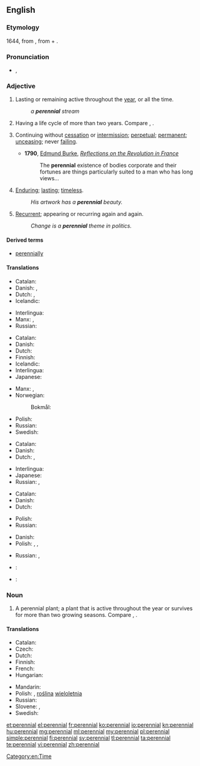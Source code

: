 {{wikipedia|dab=Perennial (disambiguation)|Perennial}}
==English==

===Etymology===
1644, from {{etyl|la|en}} {{term|perennis||lasting through the whole year|lang=la}}, from {{term|per-||through}} + {{term|annus||year}}.

===Pronunciation===
* {{IPA|/pəˈɹɛniəl/}}, {{X-SAMPA|/p@"rEni@l/}}

===Adjective===
{{en-adj|-}}

# Lasting or remaining active throughout the [[year]], or all the time.
#: ''a '''perennial''' stream''
# {{context|botany|of a plant|lang=en}} Having a life cycle of more than two years. Compare {{term|annual}}, {{term|biennial}}.
# {{context|figuratively|lang=en}} Continuing without [[cessation]] or [[intermission]]; [[perpetual]]; [[permanent]]; [[unceasing]]; never [[failing]].
#* '''1790''', [[w:Edmund Burke|Edmund Burke]], ''[[s:Reflections on the Revolution in France|Reflections on the Revolution in France]]''
#*: The '''perennial''' existence of bodies corporate and their fortunes are things particularly suited to a man who has long views…
# {{context|figuratively|lang=en}} [[enduring|Enduring]]; [[lasting]]; [[timeless]].
#: ''His artwork has a '''perennial''' beauty.''
# {{context|figuratively|lang=en}} [[recurrent|Recurrent]]; appearing or recurring again and again.
#: ''Change is a '''perennial''' theme in politics.''

====Derived terms====
* [[perennially]]

====Translations====
{{trans-top|lasting or remaining active throughout the year, or all the time}}
* Catalan: {{t|ca|perenne}}
* Danish: {{t-|da|helårlig}}, {{t-|da|evig}}
* Dutch: {{t-|nl|gansjarig}}, {{t+|nl|eeuwig}}
* Icelandic: {{t-|is|fjölær|m}}
{{trans-mid}}
* Interlingua: {{t-|ia|perenne}}
* Manx: {{t-|gv|yl-vleeantagh}}, {{t-|gv|yl-vleinoil}}
* Russian: {{t|ru|круглогодичный|tr=kruglogodíčnyj|sc=Cyrl}}
{{trans-bottom}}

{{trans-top|(of a plant) Having a life cycle of more than two years}}
* Catalan: {{t|ca|perenne}}
* Danish: {{t-|da|flerårig}}
* Dutch: {{t-|nl|meerjarig}}
* Finnish: {{t-|fi|monivuotinen}}
* Icelandic: {{t-|is|fjölær|m}}
* Interlingua: {{t-|ia|perenne}}
* Japanese: {{t|ja|多年生|tr=たねんせいの, tanensei no|alt=多年生の|sc=Jpan}}
{{trans-mid}}
* Manx: {{t-|gv|yl-vleeantagh}}, {{t-|gv|yl-vleinoil}}
* Norwegian:
*: Bokmål: {{t-|no|flerårig}}
* Polish: {{t+|pl|wieloletni|m}}
* Russian: {{t+|ru|многолетний|tr=mnogolétnij}}
* Swedish: {{t+|sv|flerårig}}
{{trans-bottom}}

{{trans-top|continuing without cessation or intermission; perpetual; permanent; unceasing; never failing}}
* Catalan: {{t|ca|perenne}}
* Danish: {{t-|da|evig}}
* Dutch: {{t+|nl|voortdurend}}, {{t+|nl|eeuwig}}
{{trans-mid}}
* Interlingua: {{t-|ia|perenne}}
* Japanese: {{t|ja|永続|tr=えいぞくする, eizoku suru|alt=永続する|sc=Jpan}}
* Russian: {{t+|ru|постоянный|tr=postojánnyj}}, {{t|ru|вечный|tr=véčnyj|sc=Cyrl}}
{{trans-bottom}}

{{trans-top|enduring; lasting; timeless}}
* Catalan: {{t|ca|perenne}}
* Danish: {{t-|da|evig}}
* Dutch: {{t+|nl|eeuwig}}
{{trans-mid}}
* Polish: {{t+|pl|odwieczny|m}}
* Russian: {{t|ru|вечный|tr=véčnyj|sc=Cyrl}}
{{trans-bottom}}

{{trans-top|recurrent; appearing or recurring again and again}}
* Danish: {{t-|da|tilbagevendende}}
* Polish: {{t+|pl|częsty}}, {{t-|pl|powracający}}, {{t|pl|powtarzający się|m}}
{{trans-mid}}
* Russian: {{t|ru|повторяющийся|tr=povtorjájuščijsja|sc=Cyrl}}, {{t|ru|возвращающийся|tr=vozvraščájuščijsja|sc=Cyrl}}
{{trans-bottom}}

{{checktrans-top}}
* {{ttbc|fr}}: {{t+|fr|pérenne}}
{{trans-mid}}
* {{ttbc|pt}}: {{t+|pt|perene}}
{{trans-bottom}}

===Noun===
{{wikipedia|Perennial plant}}
{{en-noun}}

# A perennial plant; a plant that is active throughout the year or survives for more than two growing seasons. Compare {{term|annual}}, {{term|biennial}}.

====Translations====
{{trans-top|perennial plant}}
* Catalan: {{t|ca|perennifoli}}
* Czech: {{t+|cs|trvalka|f}}
* Dutch: {{t-|nl|meerjarig|alt=meerjarige}} {{t+|nl|plant|f}}
* Finnish: {{t+|fi|monivuotinen kasvi}}
* French: {{t+|fr|vivace|m|f}}
* Hungarian: {{t+|hu|évelő}}
{{trans-mid}}
* Mandarin: {{t|cmn|多年生|tr=duōniánshēng|sc=Hani}}
* Polish: {{t-|pl|bylina|f}}, [[roślina]] [[wieloletnia]] {{f}}
* Russian: {{t+|ru|многолетнее}} {{t+|ru|растение|n}}
* Slovene: {{t-|sl|trajnica}}, {{t-|sl|večletna rastlina}}
* Swedish: {{t+|sv|perenn}}
{{trans-bottom}}

[[Category:en:Time]]

[[et:perennial]]
[[el:perennial]]
[[fr:perennial]]
[[ko:perennial]]
[[io:perennial]]
[[kn:perennial]]
[[hu:perennial]]
[[mg:perennial]]
[[ml:perennial]]
[[my:perennial]]
[[pl:perennial]]
[[simple:perennial]]
[[fi:perennial]]
[[sv:perennial]]
[[tl:perennial]]
[[ta:perennial]]
[[te:perennial]]
[[vi:perennial]]
[[zh:perennial]]